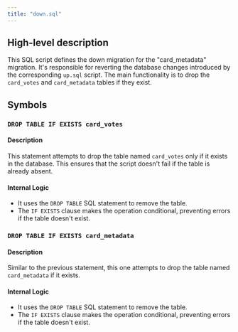```yaml
---
title: "down.sql"
---
```


## High-level description
This SQL script defines the down migration for the "card_metadata" migration. It's responsible for reverting the database changes introduced by the corresponding `up.sql` script. The main functionality is to drop the `card_votes` and `card_metadata` tables if they exist.

## Symbols

### `DROP TABLE IF EXISTS card_votes`
#### Description
This statement attempts to drop the table named `card_votes` only if it exists in the database. This ensures that the script doesn't fail if the table is already absent.

#### Internal Logic
- It uses the `DROP TABLE` SQL statement to remove the table.
- The `IF EXISTS` clause makes the operation conditional, preventing errors if the table doesn't exist.

### `DROP TABLE IF EXISTS card_metadata`
#### Description
Similar to the previous statement, this one attempts to drop the table named `card_metadata` if it exists.

#### Internal Logic
- It uses the `DROP TABLE` SQL statement to remove the table.
- The `IF EXISTS` clause makes the operation conditional, preventing errors if the table doesn't exist.
